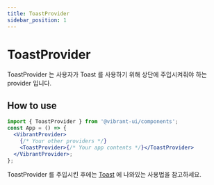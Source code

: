 ```yaml
---
title: ToastProvider
sidebar_position: 1
---
```


# ToastProvider

ToastProvider 는 사용자가 Toast 를 사용하기 위해 상단에 주입시켜줘야 하는 provider 입니다.

## How to use

```jsx
import { ToastProvider } from '@vibrant-ui/components';
const App = () => {
  <VibrantProvider>
    {/* Your other providers */}
    <ToastProvider>{/* Your app contents */}</ToastProvider>
  </VibrantProvider>;
};
```

ToastProvider 를 주입시킨 후에는 [Toast](../vibrant-component/toast) 에 나와있는 사용법을 참고하세요.
